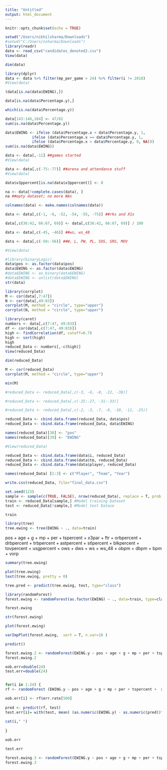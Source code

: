 ```yaml
---
title: "Untitled"
output: html_document
---
```


```r
knitr::opts_chunk$set(echo = TRUE)
```

```r
setwd("/Users/nikhilsharma/Downloads")
#setwd("C:/Users/nsharma/Downloads")
library(readr)
data <- read_csv("candidates_denoted2.csv")
View(data)
```

```r
dim(data)
```

```r
library(dplyr)
data <- data %>% filter(mp_per_game > 24) %>% filter(i != 2018)
#View(data)
```

```r
(data[is.na(data$EWING),])
```


```r
data[is.na(data$Percentage.y),]
```

```r
which(is.na(data$Percentage.y))
```

```r
data[143:146,104] <- 47/82
sum(is.na(data$Percentage.y))
```

```r
data$EWING <- ifelse (data$Percentage.x < data$Percentage.y, 1,
            ifelse (data$Percentage.x == data$Percentage.y, 1,
            ifelse (data$Percentage.x > data$Percentage.y, 0, NA)))
sum(is.na(data$EWING))
```


```r
data <- data[,-11] ##games started
#View(data)
```

```r
data <- data[,c(-75:-77)] ##arena and attendance stuff
#View(data)
```

```r
data$x3ppercent[is.na(data$x3ppercent)] <- 0
```


```r
na <- data[!complete.cases(data), ]
na ##epty dataset; no more NAs
```


```r
colnames(data) <- make.names(colnames(data))
```

```r
data <- data[,c(-1, -6, -52, -54, -55, -75)] ##rks and X1s
```

```r
data[,c(36:42, 66:67, 69)] <- data[,c(36:42, 66:67, 69)] / 100
```

```r
data <- data[,c(-45, -46)] ##ws, ws_48
```

```r
data <- data[,c(-50:-56)] ##W, L, PW, PL, SOS, SRS, MOV
```


```r
#View(data)
```

```r
#library(binaryLogic)
data$pos <- as.factor(data$pos)
data$EWING <- as.factor(data$EWING)
#data$EWING <- as.binary(data$EWING)
#data$EWING <- unlist(data$EWING)
str(data)
```


```r
library(corrplot)
M <- cor(data[,7:47])
N <- cor(data[,49:83])
corrplot(M, method = "circle", type="upper")
corrplot(N, method = "circle", type="upper")
```

```r
library(caret)
numbers <- data[,c(7:47, 49:83)]
df <- cor(data[,c(7:47, 49:83)])
high <- findCorrelation(df, cutoff=0.7) 
high <- sort(high)
high
reduced_Data <- numbers[,-c(high)]
View(reduced_Data)
```

```r
dim(reduced_Data)
```


```r
M <- cor(reduced_Data)
corrplot(M, method = "circle", type="upper")
```

```r
min(M)
```




```r
#reduced_Data <- reduced_Data[,c(-3, -6, -8, -22, -38)]
```

```r
#reduced_Data <- reduced_Data[,c(-25:-27, -31:-33)]
```


```r
#reduced_Data <- reduced_Data[,c(-2, -3, -7, -8, -10, -11, -25)]
```


```r
reduced_Data <- cbind.data.frame(reduced_Data, data$pos)
reduced_Data <- cbind.data.frame(reduced_Data, data$EWING)
```

```r
names(reduced_Data)[38] <- "pos"
names(reduced_Data)[39] <- "EWING"
```

```r
#View(reduced_Data)
```

```r
reduced_Data <- cbind.data.frame(data$i, reduced_Data)
reduced_Data <- cbind.data.frame(data$tm, reduced_Data)
reduced_Data <- cbind.data.frame(data$player, reduced_Data)
```

```r
names(reduced_Data) [1:3] <- c("Player", "Team", "Year")
```

```r
write.csv(reduced_Data, file="final_data.csv")
```


























```r
set.seed(123)
sample <- sample(c(TRUE, FALSE), nrow(reduced_Data), replace = T, prob = c(0.75,0.25))
train <- reduced_Data[sample,] #Model training Dataset
test <- reduced_Data[!sample,] #Model test Datase
```

```r
train
```



```r
library(tree)
tree.ewing <- tree(EWING ~ ., data=train)
```

pos + age + g + mp + per + tspercent +  x3par + ftr + orbpercent + drbpercent + trbpercent + astpercent + stlpercent + blkpercent + tovpercent + usgpercent + ows + dws + ws + ws_48 + obpm  + dbpm + bpm + vorp


```r
summary(tree.ewing)
```

```r
plot(tree.ewing)
text(tree.ewing, pretty = 0)
```

```r
tree.pred <- predict(tree.ewing, test, type="class")
```

```r
library(randomForest)
forest.ewing <- randomForest(as.factor(EWING) ~ ., data=train, type=class)
```

```r
forest.ewing
```

```r
str(forest.ewing)
```

```r
plot(forest.ewing)
```

```r
varImpPlot(forest.ewing,  sort = T, n.var=10 )
```

```r
predict()
```





```r
forest.ewing.2 <- randomForest(EWING.y ~ pos + age + g + mp + per + tspercent +  x3par + ftr + orbpercent + drbpercent + trbpercent + astpercent + stlpercent + blkpercent + tovpercent + usgpercent + ows + dws + ws + ws_48 + obpm  + dbpm + bpm + vorp , data=train, mtry=200)
forest.ewing.2
```

```r
oob.err=double(24)
test.err=double(24)


for(i in 1:24) {
rf <- randomForest (EWING.y ~ pos + age + g + mp + per + tspercent +  x3par + ftr + orbpercent + drbpercent + trbpercent + astpercent + stlpercent + blkpercent + tovpercent + usgpercent + ows + dws + ws + ws_48 + obpm  + dbpm + bpm + vorp , data=train, mtry=i, ntree=500) 

oob.err[i] <- rf$err.rate[500] 
  
pred <- predict(rf, test) 
test.err[i]= with(test, mean( (as.numeric(EWING.y) - as.numeric(pred))^2)) 
  
cat(i," ") 
  
}
```

```r
oob.err
```

```r
test.err
```

```r
forest.ewing.3 <- randomForest(EWING.y ~ pos + age + g + mp + per + tspercent +  x3par + ftr + orbpercent + drbpercent  + astpercent + stlpercent + blkpercent + tovpercent + usgpercent + ows + dws + obpm  + dbpm  + vorp , data=train)
forest.ewing.3
```






